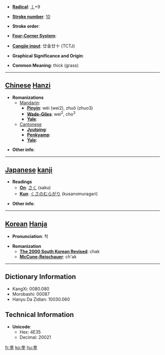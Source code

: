 * '''[[Wiktionary:Chinese radical index| Radical]]''': [[Wiktionary:Chinese radical index 丨|丨]]+9

* '''[[Wiktionary:Chinese total strokes index|Stroke number]]''': [[Wiktionary:Chinese total strokes index 10|10]]

* '''Stroke order''': 

* '''[[Wiktionary:Chinese four corner index|Four-Corner System]]''': 

* '''[[Wiktionary:Chinese Cangjie index|Cangjie input]]''': 廿金廿十 (TCTJ)

* '''Graphical Significance and Origin''': 

* '''Common Meaning''': thick (grass)

----

== [[Chinese]] [[Hanzi]] ==

* '''Romanizations'''
** [[Mandarin]]:
*** '''[[Pinyin]]''': wéi (wei2), zhuǒ (zhuo3)
*** '''[[Wade-Giles]]''': wei<sup>2</sup>, cho<sup>3</sup>
*** '''[[Yale]]''': 
**[[Cantonese]]
***'''[[Jyutping]]''':
***'''[[Penkyamp]]''': 
***'''[[Yale]]''': 

* '''Other info''': 

----

== [[Japanese]] [[kanji]] ==

* '''Readings'''
** '''[[On]]''': [[さく]] (saku)
** '''[[Kun]]''': [[くさのむらがり]] (kusanomuragari)

* '''Other info''':  

----

== [[Korean]] [[Hanja]] ==

* '''Pronunciation''': 착

* '''Romanization'''
** '''[[The 2000 South Korean Revised Romanization|The 2000 South Korean Revised]]''': chak
** '''[[McCune-Reischauer]]''': ch'ak

----

== Dictionary Information ==

* KangXi: 0080.080
* Morobashi: 00087
* Hanyu Da Zidian: 10030.060

== Technical Information ==

* '''Unicode''':
** Hex: 4E35
** Decimal: 20021

[[fr:丵]]
[[ko:丵]]
[[hu:丵]]